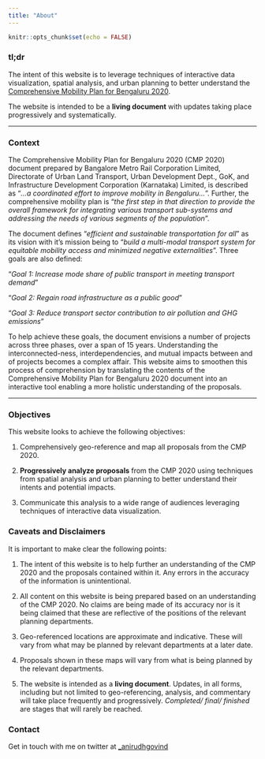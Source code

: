 ```yaml
---
title: "About"
---
```


```r
knitr::opts_chunk$set(echo = FALSE)
```

### tl;dr

The intent of this website is to leverage techniques of interactive data visualization, spatial analysis, and urban planning to better understand the [Comprehensive Mobility Plan for Bengaluru 2020](http://www.urbantransport.kar.gov.in/docs/CMP%20Bengaluru%20-%20Final%20Report.pdf). 

The website is intended to be a **living document** with updates taking place progressively and systematically. 

<hr>

### Context

The Comprehensive Mobility Plan for Bengaluru 2020 (CMP 2020) document prepared by Bangalore Metro Rail Corporation Limited, Directorate of Urban Land Transport, Urban Development Dept., GoK, and Infrastructure Development Corporation (Karnataka) Limited, is described as "*...a coordinated effort to improve mobility in Bengaluru...*". Further, the comprehensive mobility plan is "*the first step in that direction to provide the overall framework for integrating various transport sub-systems and addressing the needs of various segments of the population*".

The document defines "*efficient and sustainable transportation for all*" as its vision with it's mission being to "*build a multi-modal transport system for equitable mobility access and minimized negative externalities*". Three goals are also defined:

"*Goal 1: Increase mode share of public transport in meeting transport demand*"

"*Goal 2: Regain road infrastructure as a public good*"

"*Goal 3: Reduce transport sector contribution to air pollution and GHG emissions*"

To help achieve these goals, the document envisions a number of projects across three phases, over a span of 15 years. Understanding the interconnected-ness, interdependencies, and mutual impacts between and of projects becomes a complex affair. This website aims to smoothen this process of comprehension by translating the contents of the Comprehensive Mobility Plan for Bengaluru 2020 document into an interactive tool enabling a more holistic understanding of the proposals. 

<hr>

### Objectives

This website looks to achieve the following objectives:

1. Comprehensively geo-reference and map all proposals from the CMP 2020.

2. **Progressively analyze proposals** from the CMP 2020 using techniques from spatial analysis and urban planning to better understand their intents and potential impacts.

3. Communicate this analysis to a wide range of audiences leveraging techniques of interactive data visualization.

### Caveats and Disclaimers

It is important to make clear the following points:

1. The intent of this website is to help further an understanding of the CMP 2020 and the proposals contained within it. Any errors in the accuracy of the information is unintentional.

2. All content on this website is being prepared based on an understanding of the CMP 2020. No claims are being made of its accuracy nor is it being claimed that these are reflective of the positions of the relevant planning departments. 

3. Geo-referenced locations are approximate and indicative. These will vary from what may be planned by relevant departments at a later date.

4. Proposals shown in these maps will vary from what is being planned by the relevant departments.

5. The website is intended as a **living document**. Updates, in all forms, including but not limited to geo-referencing, analysis, and commentary will take place frequently and progressively. *Completed/ final/ finished* are stages that will rarely be reached.

### Contact

Get in touch with me on twitter at [_anirudhgovind](https://twitter.com/_anirudhgovind)
